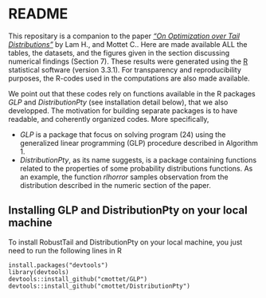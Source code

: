 # README

This repositary is a companion to the paper [*"On Optimization over Tail Distributions"*](https://arxiv.org/abs/1711.00573) by Lam H., and Mottet C.. Here are made available ALL the tables, the datasets, and the figures given in the section  discussing numerical findings (Section 7). These results were generated using the [R](https://www.r-project.org/) statistical software (version 3.3.1). For transparency and reproducibility purposes, the R-codes used in the computations are also made available.

We point out that these codes rely on functions available in the R packages *GLP* and *DistributionPty*  (see installation detail below), that we also developped. The motivation for building separate packages is to have readable, and coherently organized codes. More specifically,

  * *GLP* is a package that focus on solving program (24) using the generalized linear programming (GLP) procedure described in Algorithm 1. 
  * *DistributionPty*, as its name suggests, is a package containing functions related to the properties of some probability distributions functions. As an example, the function *rlhorror*  samples observation from the distribution described in the numeric section of the paper.
 
## Installing  GLP and DistributionPty on your local machine

To install RobustTail and DistributionPty on your local machine, you just need to run the following lines in R

```
install.packages("devtools")
library(devtools)
devtools::install_github("cmottet/GLP")
devtools::install_github("cmottet/DistributionPty")
```










 

